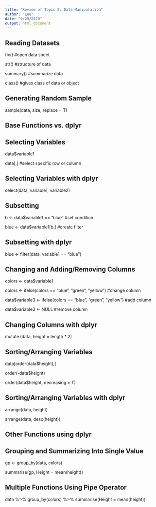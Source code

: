 ```yaml
---
title: "Review of Topic 2: Data Manipulation"
author: "Lee"
date: "9/29/2020"
output: html_document
---
```


## **Reading Datasets**

fix() #open data sheet

str() #structure of data

summary() #summarize data

class() #gives class of data or object


## **Generating Random Sample**

sample(data, size, replace = T)


## **Base Functions vs. dplyr**

## Selecting Variables

data$variable1

data[,] #select specific row or column

## Selecting Variables with dplyr

select(data, variable1, variable2)


## Subsetting

b <- data$variable1 == "blue" #set condition

blue <- data$variable1[b,] #create filter

## Subsetting with dplyr

blue <- filter(data, variable1 == "blue")


## Changing and Adding/Removing Columns

colors <- data$variable1

colors <- ifelse(colors == "blue", "green", "yellow") #change column

data$variable3 <- ifelse(colors == "blue", "green", "yellow") #add column

data$variable3 <- NULL #remove column

## Changing Columns with dplyr

mutate (data, height = length * 2)


## Sorting/Arranging Variables

data[order(data$height),]

order(-data$height)

order(data$height, decreasing = T)

## Sorting/Arranging Variables with dplyr

arrange(data, height)

arrange(data, desc(height))


## **Other Functions using dplyr**

## Grouping and Summarizing Into Single Value

gp <- group_by(data, colors)

summarise(gp, Height = mean(height))


## Multiple Functions Using Pipe Operator

data %>% group_by(colors) %>% summarise(Height = mean(height))




